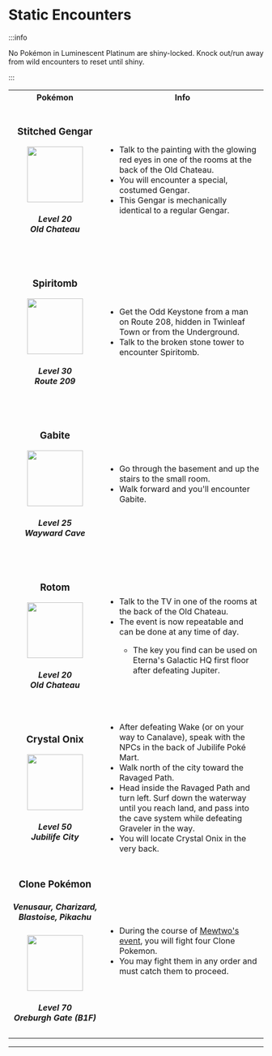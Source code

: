 # Static Encounters

:::info

No Pokémon in Luminescent Platinum are shiny-locked. Knock out/run away from wild encounters to reset until shiny.

:::

<table>
    <tr>
        <th width="300">Pokémon</th>
        <th width="700">Info</th>
    </tr>
    <tr>
        <td align="center" height="300">
            <h3>Stitched Gengar</h3>
            <img src="https://raw.githubusercontent.com/TeamLumi/luminescent-team/main/static/img/pm0094_01_00_00_L.webp"
                width="110" />
            <h5>Level 20<br />
                Old Chateau</h5>
        </td>
        <td>
            <ul>
                <li> Talk to the painting with the glowing red eyes in one of the rooms at the back of the Old
                    Chateau.</li>
                <li> You will encounter a special, costumed Gengar.</li>
                <li> This Gengar is mechanically identical to a regular Gengar.</li>
            </ul>
        </td>
    </tr>
    <tr>
        <td align="center" height="300">
            <h3>Spiritomb</h3>
            <img src="https://raw.githubusercontent.com/TeamLumi/luminescent-team/main/static/img/pm0442_00_00_00_L.webp"
                width="110" />
            <h5>Level 30<br />
                Route 209</h5>
        </td>
        <td>
            <ul>
                <li> Get the Odd Keystone from a man on Route 208, hidden in Twinleaf Town or from the
                    Underground.</li>
                <li> Talk to the broken stone tower to encounter Spiritomb.</li>
            </ul>
        </td>
    </tr>
    <tr>
        <td align="center" height="300">
            <h3>Gabite</h3>
            <img src="https://raw.githubusercontent.com/TeamLumi/luminescent-team/main/static/img/pm0444_00_00_00_L.webp"
                width="110" />
            <h5>Level 25<br />
                Wayward Cave</h5>
        </td>
        <td>
            <ul>
                <li> Go through the basement and up the stairs to the small room.</li>
                <li> Walk forward and you'll encounter Gabite.</li>
            </ul>
        </td>
    </tr>
    <tr>
        <td align="center" height="300">
            <h3>Rotom</h3>
            <img src="https://raw.githubusercontent.com/TeamLumi/luminescent-team/main/static/img/pm0479_00_02_00_L.webp"
                width="110" />
            <h5>Level 20<br />
                Old Chateau</h5>
        </td>
        <td>
            <ul>
                <li> Talk to the TV in one of the rooms at the back of the Old Chateau.</li>
                <li> The event is now repeatable and can be done at any time of day.</li>
                <ul>
                    <li> The key you find can be used on Eterna's Galactic HQ first floor after defeating
                        Jupiter.</li>
                </ul>
            </ul>
        </td>
    </tr>
    <tr>
        <td align="center" height="300">
            <h3>Crystal Onix</h3>
            <img src="https://raw.githubusercontent.com/TeamLumi/luminescent-team/main/static/img/pm0095_01_00_00_L.webp"
                width="110" />
            <h5>Level 50<br />
                Jubilife City</h5>
        </td>
        <td>
            <ul>
                <li> After defeating Wake (or on your way to Canalave), speak with the NPCs in the back of
                    Jubilife Poké Mart.</li>
                <li> Walk north of the city toward the Ravaged Path.</li>
                <li> Head inside the Ravaged Path and turn left. Surf down the waterway until you reach land,
                    and pass into the cave system while defeating Graveler in the way.</li>
                <li> You will locate Crystal Onix in the very back.</li>
            </ul>
        </td>
    </tr>
    <tr>
        <td align="center" height="300">
            <h3>Clone Pokémon</h3>
            <h5>Venusaur, Charizard, Blastoise, Pikachu</h5>
            <img src="https://raw.githubusercontent.com/TeamLumi/luminescent-team/main/static/img/pm0025_01_00_00_L.png"
                width="110" />
            <h5>Level 70<br />
                Oreburgh Gate (B1F)</h5>
        </td>
        <td>
            <ul>
                <li> During the course of <a
                        href="https://luminescent.team/docs/special-events/legendaries#kanto-legendaries">Mewtwo's
                        event</a>, you will fight four Clone Pokemon.</li>
                <li> You may fight them in any order and must catch them to proceed.</li>
            </ul>
        </td>
    </tr>
</table>
<hr />